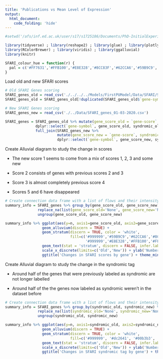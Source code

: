 ```yaml
---
title: 'Publications vs Mean Level of Expression'
output:
  html_document:
    code_folding: 'hide'
---
```


```r
#setwd('/afs/inf.ed.ac.uk/user/s17/s1725186/Documents/PhD-InitialExperiments/SFARI_genes/R_Markdowns/')

library(tidyverse) ; library(reshape2) ; library(glue) ; library(plotly) ; library(dendextend)
library(RColorBrewer) ; library(viridis) ; library(ggalluvial)
library(knitr)

SFARI_colour_hue = function(r) {
  pal = c('#FF7631','#FFB100','#E8E328','#8CC83F','#62CCA6','#59B9C9','#b3b3b3','#808080','gray','#d9d9d9')[r]
}
```

Load old and new SFARI scores
```r

# Old SFARI Genes scoring
SFARI_genes_old = read_csv('./../../../Models/FirstPUModel/Data/SFARI/SFARI_genes_08-29-2019_with_ensembl_IDs.csv')
SFARI_genes_old = SFARI_genes_old[!duplicated(SFARI_genes_old$`gene-symbol`),]

# New SFARI Genes scoring
SFARI_genes_new = read_csv('./../Data/SFARI_genes_01-03-2020.csv')

SFARI_genes = SFARI_genes_old %>% mutate(gene_score_old = `gene-score`, syndromic_old = syndromic) %>%
              dplyr::select(`gene-symbol`, gene_score_old, syndromic_old) %>% 
              full_join(SFARI_genes_new %>% 
                        mutate(gene_score_new = `gene-score`, syndromic_new = syndromic) %>%
                        dplyr::select(`gene-symbol`, gene_score_new, syndromic_new), by='gene-symbol')
```

Create Alluvial diagram to study the change in scores

- The new score 1 seems to come from a mix of scores 1, 2, 3 and some new

- Score 2 consists of genes with previous scores 2 and 3

- Score 3 is almost completely previous score 4

- Scores 5 and 6 have disappeared

```r
# Create connection data frame with a list of flows and their intensity
summary_info = SFARI_genes %>% group_by(gene_score_old, gene_score_new) %>% tally %>% 
               replace_na(list(gene_score_old='None', gene_score_new='None')) %>%
               ungroup(gene_score_old, gene_score_new)

summary_info %>% ggplot(aes(y=n, axis1=gene_score_old, axis2=gene_score_new)) + 
                 geom_alluvium(discern = TRUE) + 
                 geom_stratum(discern = TRUE, color = 'white', 
                              fill=c('#999999','#59B9C9','#62CCA6','#8CC83F','#E8E328','#FFB100','#FF7631',
                                     '#999999','#E8E328','#FFB100','#FF7631')) + 
                 geom_text(stat = 'stratum', discern = FALSE, infer.label = TRUE, color='white') +
                 scale_x_discrete(limits=c('Old','New')) + ylab('Number of Genes') + 
                 ggtitle('Changes in SFARI scores by gene') + theme_minimal()
```

Create Alluvial diagram to study the change in the syndromic tag

- Around half of the genes that were previously labeled as syndromic are not longer labelled

- Around half of the the genes now labeled as syndromic weren't in the dataset before

```r
# Create connection data frame with a list of flows and their intensity
summary_info = SFARI_genes %>% group_by(syndromic_old, syndromic_new) %>% tally %>% 
               replace_na(list(syndromic_old='None', syndromic_new='None')) %>%
               ungroup(syndromic_old, syndromic_new)

summary_info %>% ggplot(aes(y=n, axis1=syndromic_old, axis2=syndromic_new)) + 
                 geom_alluvium(discern = TRUE) + 
                 geom_stratum(discern = TRUE, color = 'white',
                              fill=c('#999999', '#dc2641', '#00b3b3', '#999999', '#dc2641', '#00b3b3')) + 
                 geom_text(stat = 'stratum', discern = FALSE, infer.label = TRUE, color='white') +
                 scale_x_discrete(limits=c('Old','New')) + ylab('Number of Genes') + 
                 ggtitle('Changes in SFARI syndromic tag by gene') + theme_minimal()
```


